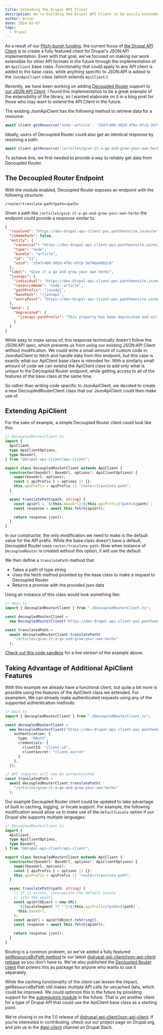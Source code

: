 ```yaml
---
title: Extending The Drupal API Client
description: We're building the Drupal API Client to be easily extended. This post demonstrates that extensibility by creating a client for the Decoupled Router module.
author: Brian
date: 2024-02-07
tags:
  - drupal
---
```



As a result of our [Pitch-burgh funding](https://www.drupal.org/innovation/pitchburgh-2023), the current focus of [the Drupal API Client](https://www.drupal.org/project/api_client) is to create a fully featured client for Drupal's JSON:API implementation. Even with that goal, we've focused on making our work extensible for other API formats in the future through the implementation of an `ApiClient` base class. Functionality that could apply to any API client is added to the base class, while anything specific to JSON:API is added to the `JsonApiClient` class (which extends `ApiClient`.)

Recently, we have been working on adding [Decoupled Router](https://www.drupal.org/project/decoupled_router) support to [our JSON:API Client](https://www.npmjs.com/package/@drupal-api-client/json-api-client). I found this implementation to be a great example of the extensibility of the library, so I wanted elaborate on it in a blog post for those who may want to extend the API Client in the future.

The existing JsonApiClient has the following method to retrieve data for a resource:

```ts
await client.getResource('node--article', '3347c400-302d-4f6c-8fcb-3e74beb002c8');
```

Ideally, users of Decoupled Router could also get an identical response by resolving a path:

```ts
await client.getResource('/articles/give-it-a-go-and-grow-your-own-herbs');
```

To achieve this, we first needed to provide a way to reliably get data from Decoupled Router.

## The Decoupled Router Endpoint

With the module enabled, Decoupled Router exposes an endpoint with the following structure:

`/router/translate-path?path=<path>`

Given a path like `/articles/give-it-a-go-and-grow-your-own-herbs` the endpoint could provide a response similar to:

```json
{
  "resolved": "https://dev-drupal-api-client-poc.pantheonsite.io/en/articles/give-it-a-go-and-grow-your-own-herbs",
  "isHomePath": false,
  "entity": {
    "canonical": "https://dev-drupal-api-client-poc.pantheonsite.io/en/articles/give-it-a-go-and-grow-your-own-herbs",
    "type": "node",
    "bundle": "article",
    "id": "11",
    "uuid": "3347c400-302d-4f6c-8fcb-3e74beb002c8"
  },
  "label": "Give it a go and grow your own herbs",
  "jsonapi": {
    "individual": "https://dev-drupal-api-client-poc.pantheonsite.io/en/jsonapi/node/article/3347c400-302d-4f6c-8fcb-3e74beb002c8",
    "resourceName": "node--article",
    "pathPrefix": "jsonapi",
    "basePath": "/jsonapi",
    "entryPoint": "https://dev-drupal-api-client-poc.pantheonsite.io/en/jsonapi"
  },
  "meta": {
    "deprecated": {
      "jsonapi.pathPrefix": "This property has been deprecated and will be removed in the next version of Decoupled Router. Use basePath instead."
    }
  }
}
```

While easy to make sense of, this response technically doesn't follow the JSON:API spec, which prevents us from using our existing JSON:API Client without modification. We could write a small amount of custom code in JsonApiClient to fetch and handle data from this endpoint, but this case is exactly what our ApiClient base class is intended for. With a similarly small amount of code we can extend the ApiClient class to add only what is unique to the Decoupled Router endpoint, while getting access to all of the features of the base class at the same time.

So rather than writing code specific to JsonApiClient, we decided to create a new DecoupledRouterClient class that our JsonApiClient could then make use of.

## Extending ApiClient

For the sake of example, a simple Decoupled Router client could look like this:

```ts
// DecoupledRouterClient.ts
import {
  ApiClient,
  type ApiClientOptions,
  type BaseUrl,
} from "@drupal-api-client/api-client";

export class DecoupledRouterClient extends ApiClient {
  constructor(baseUrl: BaseUrl, options?: ApiClientOptions) {
    super(baseUrl, options);
    const { apiPrefix } = options || {};
    this.apiPrefix = apiPrefix || "router/translate-path";
  }

  async translatePath(path: string) {
    const apiUrl = `${this.baseUrl}/${this.apiPrefix}?path=${path}`;
    const response = await this.fetch(apiUrl);

    return response.json();
  }
}
```

In our constructor, the only modification we need to make is the default value for the API prefix. While the base class doesn't have a default, Decoupled Router uses `router/translate-path`. Now when instance of `DecoupledRouter` is created without this option, it will use the default.

We then define a `translatePath` method that:
* Takes a path of type string
* Uses the fetch method provided by the base class to make a request to Decoupled Router
* Returns a promise with the provided json data

Using an instance of this class would look something like:

```ts
// main.ts
import { DecoupledRouterClient } from "./DecoupledRouterClient.ts";

const decoupledRouterClient = 
  new DecoupledRouterClient("https://dev-drupal-api-client-poc.pantheonsite.io");

const translatedPath =
  await decoupledRouterClient.translatePath(
    "/articles/give-it-a-go-and-grow-your-own-herbs"
  );
```

<RadCallout>[Check out this code sandbox](https://codesandbox.io/p/devbox/extending-drupal-api-client-32wt3c) for a live version of the example above.</RadCallout>

## Taking Advantage of Additional ApiClient Features

With this example we already have a functional client, but quite a bit more is possible using the features of the ApiClient class we extended. For examplem, We can already make authenticated requests using any of the supported authentication methods:

```ts
// main.ts
import { DecoupledRouterClient } from "./DecoupledRouterClient.ts";

const decoupledRouterClient = 
  new DecoupledRouterClient("https://dev-drupal-api-client-poc.pantheonsite.io", {
    authentication: {
      type: "OAuth",
      credentials: {
        clientId: "client-id",
        clientSecret: "client-secret"
      }
    },
  });

// API requests will now be authenticated
const translatedPath =
  await decoupledRouterClient.translatePath(
    "/articles/give-it-a-go-and-grow-your-own-herbs"
  );
```

Our example Decoupled Router client could be updated to take advantage of built in caching, logging, or locale support. For example, the following modification would allow us to make use of the `defaultLocale` option if our Drupal site supports multiple languages:

```ts
// DecoupledRouterClient.ts
import {
  ApiClient,
  type ApiClientOptions,
  type BaseUrl,
} from "@drupal-api-client/api-client";

export class DecoupledRouterClient extends ApiClient {
  constructor(baseUrl: BaseUrl, options?: ApiClientOptions) {
    super(baseUrl, options);
    const { apiPrefix } = options || {};
    this.apiPrefix = apiPrefix || "router/translate-path";
  }

  async translatePath(path: string) {
    // If it exists, incorporate the default locale
    // into the apiUrl
    const apiUrlObject = new URL(
      `${localeSegment ?? ""}/${this.apiPrefix}?path=${path}`,
      this.baseUrl,
    );
    const apiUrl = apiUrlObject.toString();
    const response = await this.fetch(apiUrl);

    return response.json();
  }
}
```

Routing is a common problem, so we've added a fully featured [getResourceByPath method](https://project.pages.drupalcode.org/api_client/classes/_drupal_api_client_json_api_client.JsonApiClient.html#getResourceByPath) to our latest [@drupal-api-client/json-api-client release](https://www.npmjs.com/package/@drupal-api-client/json-api-client) so you don't have to. We've also published the [Decoupled Router client](https://www.npmjs.com/package/@drupal-api-client/decoupled-router-client) that powers this as package for anyone who wants to use it separately.

While the caching functionality of the client can lessen the impact, getResourceByPath still makes multiple API calls for uncached data, which could be improved. We could optimize this in the future by providing support for the [subrequests module](https://www.drupal.org/project/subrequests) in the future. That is yet another client for a type of Drupal API that could use the ApiClient base class as a starting point.

We're closing in on the 1.0 release of [@drupal-api-client/json-api-client](https://www.npmjs.com/package/@drupal-api-client/json-api-client). If you’re interested in contributing, check out our project page on Drupal.org, and join us in the [#api-client](https://www.drupal.org/community/contributor-guide/reference-information/talk/tools/slack) channel on Drupal Slack.
